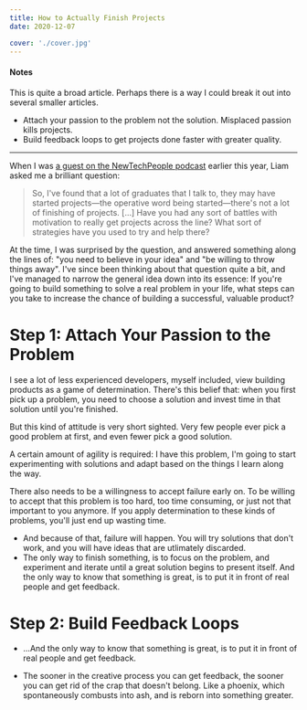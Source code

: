 ```yaml
---
title: How to Actually Finish Projects
date: 2020-12-07

cover: './cover.jpg'
---
```


#### Notes

This is quite a broad article. Perhaps there is a way I could break it out into
several smaller articles.

- Attach your passion to the problem not the solution. Misplaced passion kills
  projects.
- Build feedback loops to get projects done faster with greater quality.

---

When I was [a guest on the NewTechPeople podcast][podcast] earlier this year,
Liam asked me a brilliant question:

[podcast]: https://www.seanbailey.dev/articles/look-mum-newy-tech-people

> So, I've found that a lot of graduates that I talk to, they may have started
> projects—the operative word being started—there's not a lot of finishing of
> projects. [...] Have you had any sort of battles with motivation to really get
> projects across the line? What sort of strategies have you used to try and
> help there?

At the time, I was surprised by the question, and answered something along the
lines of: "you need to believe in your idea" and "be willing to throw things
away". I've since been thinking about that question quite a bit, and I've
managed to narrow the general idea down into its essence: If you're going to
build something to solve a real problem in your life, what steps can you take to
increase the chance of building a successful, valuable product?

# Step 1: Attach Your Passion to the Problem

I see a lot of less experienced developers, myself included, view building
products as a game of determination. There's this belief that: when you first
pick up a problem, you need to choose a solution and invest time in that
solution until you're finished.

But this kind of attitude is very short sighted. Very few people ever pick a
good problem at first, and even fewer pick a good solution.

A certain amount of agility is required: I have this problem, I'm going to start
experimenting with solutions and adapt based on the things I learn along the
way.

There also needs to be a willingness to accept failure early on. To be willing
to accept that this problem is too hard, too time consuming, or just not that
important to you anymore. If you apply determination to these kinds of problems,
you'll just end up wasting time.

- And because of that, failure will happen. You will try solutions that don't
  work, and you will have ideas that are utlimately discarded.
- The only way to finish something, is to focus on the problem, and experiment
  and iterate until a great solution begins to present itself. And the only way to know
  that something is great, is to put it in front of real people and get
  feedback.

# Step 2: Build Feedback Loops

- ...And the only way to know
  that something is great, is to put it in front of real people and get
  feedback.

- The sooner in the creative process you can get feedback, the sooner you can
  get rid of the crap that doesn't belong. Like a phoenix, which spontaneously
  combusts into ash, and is reborn into something greater.
